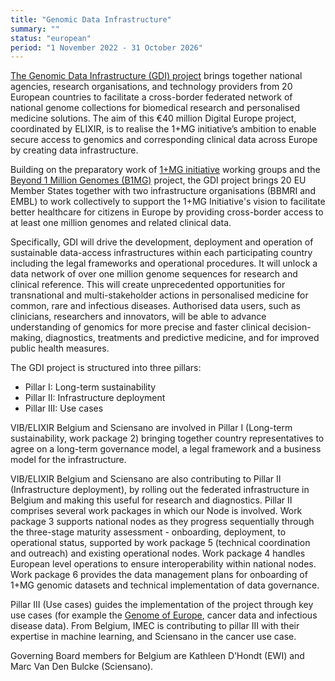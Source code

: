 ```yaml
---
title: "Genomic Data Infrastructure"
summary: ""
status: "european"
period: "1 November 2022 - 31 October 2026"
---
```


[The Genomic Data Infrastructure (GDI) project](https://gdi.onemilliongenomes.eu/) brings together national agencies, research organisations, and technology providers from 20 European countries to facilitate a cross-border federated network of national genome collections for biomedical research and personalised medicine solutions. The aim of this €40 million Digital Europe project, coordinated by ELIXIR, is to realise the 1+MG initiative’s ambition to enable secure access to genomics and corresponding clinical data across Europe by creating data infrastructure.

Building on the preparatory work of [1+MG initiative](https://digital-strategy.ec.europa.eu/en/policies/1-million-genomes) working groups and the [Beyond 1 Million Genomes (B1MG)](https://b1mg-project.eu/) project, the GDI project brings 20 EU Member States together with two infrastructure organisations (BBMRI and EMBL) to work collectively to support the 1+MG Initiative's vision to facilitate better healthcare for citizens in Europe by providing cross-border access to at least one million genomes and related clinical data.

Specifically, GDI will drive the development, deployment and operation of sustainable data-access infrastructures within each participating country including the legal frameworks and operational procedures. It will unlock a data network of over one million genome sequences for research and clinical reference. This will create unprecedented opportunities for transnational and multi-stakeholder actions in personalised medicine for common, rare and infectious diseases. Authorised data users, such as clinicians, researchers and innovators, will be able to advance understanding of genomics for more precise and faster clinical decision-making, diagnostics, treatments and predictive medicine, and for improved public health measures.

The GDI project is structured into three pillars:

- Pillar I: Long-term sustainability
- Pillar II: Infrastructure deployment
- Pillar III: Use cases

VIB/ELIXIR Belgium and Sciensano are involved in Pillar I (Long-term sustainability, work package 2) bringing together country representatives to agree on a long-term governance model, a legal framework and a business model for the infrastructure.

VIB/ELIXIR Belgium and Sciensano are also contributing to Pillar II (Infrastructure deployment), by rolling out the federated infrastructure in Belgium and making this useful for research and diagnostics. Pillar II comprises several work packages in which our Node is involved. Work package 3 supports national nodes as they progress sequentially through the three-stage maturity assessment - onboarding, deployment, to operational status, supported by work package 5 (technical coordination and outreach) and existing operational nodes. Work package 4 handles European level operations to ensure interoperability within national nodes. Work package 6 provides the data management plans for onboarding of 1+MG genomic datasets and technical implementation of data governance.

Pillar III (Use cases) guides the implementation of the project through key use cases (for example the [Genome of Europe](https://b1mg-project.eu/docs/genome-europe.pdf), cancer data and infectious disease data). From Belgium, IMEC is contributing to pillar III with their expertise in machine learning, and Sciensano in the cancer use case.

Governing Board members for Belgium are Kathleen D’Hondt (EWI) and Marc Van Den Bulcke (Sciensano).
